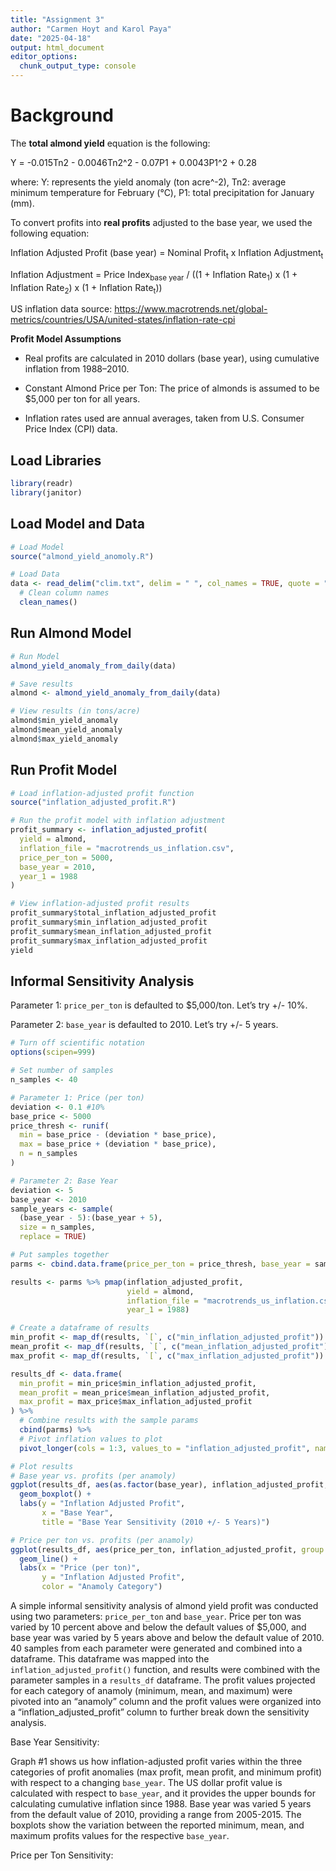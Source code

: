 ```yaml
---
title: "Assignment 3"
author: "Carmen Hoyt and Karol Paya"
date: "2025-04-18"
output: html_document
editor_options: 
  chunk_output_type: console
---
```


# Background

The **total almond yield** equation is the following:

Y = -0.015Tn2 - 0.0046Tn2\^2 - 0.07P1 + 0.0043P1\^2 + 0.28

where: Y: represents the yield anomaly (ton acre\^-2), Tn2: average minimum temperature for February (°C), P1: total precipitation for January (mm).

To convert profits into **real profits** adjusted to the base year, we used the following equation:

Inflation Adjusted Profit (base year) = Nominal Profit~t~ x Inflation Adjustment~t~

Inflation Adjustment = Price Index~base year~ / ((1 + Inflation Rate~1~) x (1 + Inflation Rate~2~) x (1 + Inflation Rate~t~))

US inflation data source: <https://www.macrotrends.net/global-metrics/countries/USA/united-states/inflation-rate-cpi>

**Profit Model Assumptions**

-   Real profits are calculated in 2010 dollars (base year), using cumulative inflation from 1988–2010.

-   Constant Almond Price per Ton: The price of almonds is assumed to be \$5,000 per ton for all years.

-   Inflation rates used are annual averages, taken from U.S. Consumer Price Index (CPI) data.

## Load Libraries

```r
library(readr)
library(janitor)
```

## Load Model and Data

```r
# Load Model
source("almond_yield_anomoly.R")

# Load Data
data <- read_delim("clim.txt", delim = " ", col_names = TRUE, quote = "") %>%
  # Clean column names
  clean_names()
```

## Run Almond Model

```r
# Run Model
almond_yield_anomaly_from_daily(data)

# Save results
almond <- almond_yield_anomaly_from_daily(data)

# View results (in tons/acre)
almond$min_yield_anomaly
almond$mean_yield_anomaly
almond$max_yield_anomaly
```

## Run Profit Model

```r
# Load inflation-adjusted profit function
source("inflation_adjusted_profit.R")

# Run the profit model with inflation adjustment
profit_summary <- inflation_adjusted_profit(
  yield = almond,
  inflation_file = "macrotrends_us_inflation.csv",
  price_per_ton = 5000,
  base_year = 2010,
  year_1 = 1988
)

# View inflation-adjusted profit results
profit_summary$total_inflation_adjusted_profit
profit_summary$min_inflation_adjusted_profit
profit_summary$mean_inflation_adjusted_profit
profit_summary$max_inflation_adjusted_profit
yield
```

## Informal Sensitivity Analysis

Parameter 1: `price_per_ton` is defaulted to $5,000/ton. Let's try +/- 10%.

Parameter 2: `base_year` is defaulted to 2010. Let's try +/- 5 years.

```r
# Turn off scientific notation
options(scipen=999)

# Set number of samples
n_samples <- 40

# Parameter 1: Price (per ton)
deviation <- 0.1 #10%
base_price <- 5000
price_thresh <- runif(
  min = base_price - (deviation * base_price),
  max = base_price + (deviation * base_price),
  n = n_samples
)

# Parameter 2: Base Year 
deviation <- 5
base_year <- 2010
sample_years <- sample(
  (base_year - 5):(base_year + 5), 
  size = n_samples, 
  replace = TRUE)

# Put samples together
parms <- cbind.data.frame(price_per_ton = price_thresh, base_year = sample_years)

results <- parms %>% pmap(inflation_adjusted_profit,
                          yield = almond,
                          inflation_file = "macrotrends_us_inflation.csv",
                          year_1 = 1988)

# Create a dataframe of results
min_profit <- map_df(results, `[`, c("min_inflation_adjusted_profit"))
mean_profit <- map_df(results, `[`, c("mean_inflation_adjusted_profit"))
max_profit <- map_df(results, `[`, c("max_inflation_adjusted_profit"))

results_df <- data.frame(
  min_profit = min_price$min_inflation_adjusted_profit,
  mean_profit = mean_price$mean_inflation_adjusted_profit,
  max_profit = max_price$max_inflation_adjusted_profit
) %>% 
  # Combine results with the sample params
  cbind(parms) %>%
  # Pivot inflation values to plot
  pivot_longer(cols = 1:3, values_to = "inflation_adjusted_profit", names_to = "anamoly")

# Plot results
# Base year vs. profits (per anamoly)
ggplot(results_df, aes(as.factor(base_year), inflation_adjusted_profit, group = base_year)) +
  geom_boxplot() +
  labs(y = "Inflation Adjusted Profit",
       x = "Base Year",
       title = "Base Year Sensitivity (2010 +/- 5 Years)")

# Price per ton vs. profits (per anamoly)
ggplot(results_df, aes(price_per_ton, inflation_adjusted_profit, group = anamoly, color = anamoly)) +
  geom_line() +
  labs(x = "Price (per ton)",
       y = "Inflation Adjusted Profit",
       color = "Anamoly Category")
```

A simple informal sensitivity analysis of almond yield profit was conducted using two parameters: `price_per_ton` and `base_year`. Price per ton was varied by 10 percent above and below the default values of $5,000, and base year was varied by 5 years above and below the default value of 2010. 40 samples from each parameter were generated and combined into a dataframe. This dataframe was mapped into the `inflation_adjusted_profit()` function, and results were combined with the parameter samples in a `results_df` dataframe. The profit values projected for each category of anamoly (minimum, mean, and maximum) were pivoted into an "anamoly" column and the profit values were organized into a "inflation_adjusted_profit" column to further break down the sensitivity analysis.

Base Year Sensitivity:

Graph #1 shows us how inflation-adjusted profit varies within the three categories of profit anomalies (max profit, mean profit, and minimum profit) with respect to a changing `base_year`. The US dollar profit value is calculated with respect to `base_year`, and it provides the upper bounds for calculating cumulative inflation since 1988. Base year was varied 5 years from the default value of 2010, providing a range from 2005-2015. The boxplots show the variation between the reported minimum, mean, and maximum profits values for the respective `base_year`. 

Price per Ton Sensitivity:

